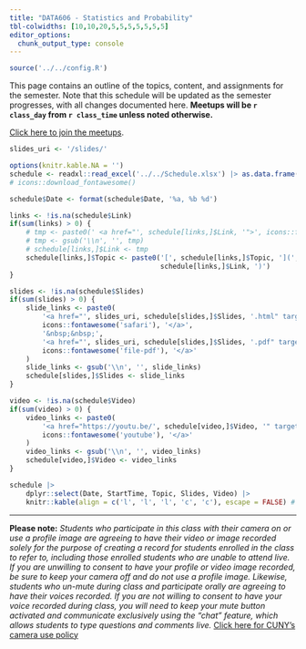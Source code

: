 ```yaml
---
title: "DATA606 - Statistics and Probability"
tbl-colwidths: [10,10,20,5,5,5,5,5,5,5]
editor_options: 
  chunk_output_type: console
---
```


```r
source('../../config.R')
```

This page contains an outline of the topics, content, and assignments for the semester.
Note that this schedule will be updated as the semester progresses, with all changes documented here. **Meetups will be `r class_day` from `r class_time` unless noted otherwise.**

[Click here to join the meetups](https://us02web.zoom.us/j/82211588219?pwd=NufjffoPm9BTE05ClrmqFaogM9Rdtr.1).

```r
slides_uri <- '/slides/'

options(knitr.kable.NA = '')
schedule <- readxl::read_excel('../../Schedule.xlsx') |> as.data.frame()
# icons::download_fontawesome()

schedule$Date <- format(schedule$Date, '%a, %b %d')

links <- !is.na(schedule$Link)
if(sum(links) > 0) {
	# tmp <- paste0(' <a href="', schedule[links,]$Link, '">', icons::fontawesome('readme'), '</a>')
	# tmp <- gsub('\\n', '', tmp)
	# schedule[links,]$Link <- tmp
	schedule[links,]$Topic <- paste0('[', schedule[links,]$Topic, '](',
									 schedule[links,]$Link, ')')
}

slides <- !is.na(schedule$Slides)
if(sum(slides) > 0) {
	slide_links <- paste0(
		'<a href="', slides_uri, schedule[slides,]$Slides, '.html" target="_new">', 
		icons::fontawesome('safari'), '</a>',
		'&nbsp;&nbsp;',
		'<a href="', slides_uri, schedule[slides,]$Slides, '.pdf" target="_new">', 
		icons::fontawesome('file-pdf'), '</a>'
	)
	slide_links <- gsub('\\n', '', slide_links)
	schedule[slides,]$Slides <- slide_links
}

video <- !is.na(schedule$Video)
if(sum(video) > 0) {
	video_links <- paste0(
		'<a href="https://youtu.be/', schedule[video,]$Video, '" target="_new">',
		icons::fontawesome('youtube'), '</a>'
	)
	video_links <- gsub('\\n', '', video_links)
	schedule[video,]$Video <- video_links
}

schedule |>
	dplyr::select(Date, StartTime, Topic, Slides, Video) |>
	knitr::kable(align = c('l', 'l', 'l', 'c', 'c'), escape = FALSE) #|> kableExtra::kable_styling(full_width = FALSE)
```

---

**Please note:** *Students who participate in this class with their camera on or use a profile image are agreeing to have their video or image recorded solely for the purpose of creating a record for students enrolled in the class to refer to, including those enrolled students who are unable to attend live. If you are unwilling to consent to have your profile or video image recorded, be sure to keep your camera off and do not use a profile image. Likewise, students who un-mute during class and participate orally are agreeing to have their voices recorded. If you are not willing to consent to have your voice recorded during class, you will need to keep your mute button activated and communicate exclusively using the "chat" feature, which allows students to type questions and comments live.* [Click here for CUNY's camera use policy](https://www.cuny.edu/wp-content/uploads/sites/4/page-assets/academics/faculty-affairs/Camera-Use-Guidance-for-Online-and-Hybrid-Courses_FINAL-JUNE-20-2024.pdf)


